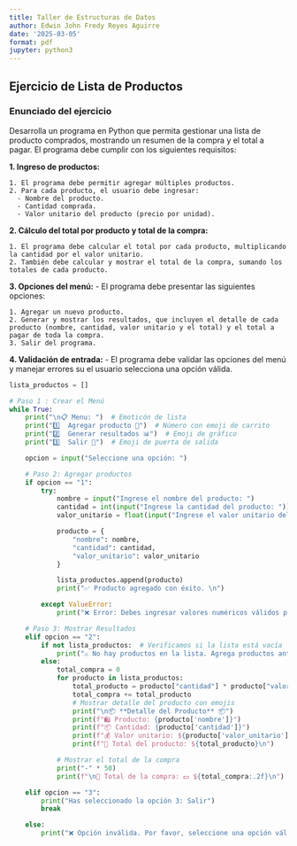 ```yaml
---
title: Taller de Estructuras de Datos
author: Edwin John Fredy Reyes Aguirre
date: '2025-03-05'
format: pdf
jupyter: python3
---
```


## Ejercicio de Lista de Productos

### Enunciado del ejercicio

Desarrolla un programa en Python que permita gestionar una lista de producto comprados, mostrando un resumen de la compra y el total a pagar. El programa debe cumplir con los siguientes requisitos:

**1. Ingreso de productos:**
  
    1. El programa debe permitir agregar múltiples productos.
    2. Para cada producto, el usuario debe ingresar:
      - Nombre del producto.
      - Cantidad comprada.
      - Valor unitario del producto (precio por unidad).

**2. Cálculo del total por producto y total de la compra:**

    1. El programa debe calcular el total por cada producto, multiplicando la cantidad por el valor unitario.
    2. También debe calcular y mostrar el total de la compra, sumando los totales de cada producto.

**3. Opciones del menú:**
  - El programa debe presentar las siguientes opciones:

    1. Agregar un nuevo producto.
    2. Generar y mostrar los resultados, que incluyen el detalle de cada producto (nombre, cantidad, valor unitario y el total) y el total a pagar de toda la compra.
    3. Salir del programa.

**4. Validación de entrada:**
  - El programa debe validar las opciones del menú y manejar errores su el usuario selecciona una opción válida.

```python
lista_productos = []

# Paso 1 : Crear el Menú
while True:
    print("\n📋 Menu: ")  # Emoticón de lista
    print("1️⃣  Agregar producto 🛒")  # Número con emoji de carrito
    print("2️⃣  Generar resultados 📊")  # Emoji de gráfico
    print("3️⃣  Salir 🚪")  # Emoji de puerta de salida

    opcion = input("Seleccione una opción: ")

    # Paso 2: Agregar productos
    if opcion == "1":
        try:
            nombre = input("Ingrese el nombre del producto: ")
            cantidad = int(input("Ingrese la cantidad del producto: "))  
            valor_unitario = float(input("Ingrese el valor unitario del producto: "))

            producto = {
                "nombre": nombre,
                "cantidad": cantidad,
                "valor_unitario": valor_unitario
            }

            lista_productos.append(producto)
            print("✅ Producto agregado con éxito. \n")

        except ValueError:
            print("❌ Error: Debes ingresar valores numéricos válidos para la cantidad y el precio.")

    # Paso 3: Mostrar Resultados
    elif opcion == "2":
        if not lista_productos:  # Verificamos si la lista está vacía
            print("⚠️ No hay productos en la lista. Agrega productos antes de ver los resultados.")
        else:
            total_compra = 0
            for producto in lista_productos:
                total_producto = producto["cantidad"] * producto["valor_unitario"]
                total_compra += total_producto
                # Mostrar detalle del producto con emojis
                print("\n📦 **Detalle del Producto** 📦")
                print(f"🛍️ Producto: {producto['nombre']}")
                print(f"📦 Cantidad: {producto['cantidad']}")
                print(f"💰 Valor unitario: ${producto['valor_unitario']}")
                print(f"🧾 Total del producto: ${total_producto}\n")

            # Mostrar el total de la compra
            print("-" * 50)
            print(f"\n🛒 Total de la compra: 💵 ${total_compra:.2f}\n")

    elif opcion == "3":
        print("Has seleccionado la opción 3: Salir")
        break

    else:
        print("❌ Opción inválida. Por favor, seleccione una opción válida.")
```

